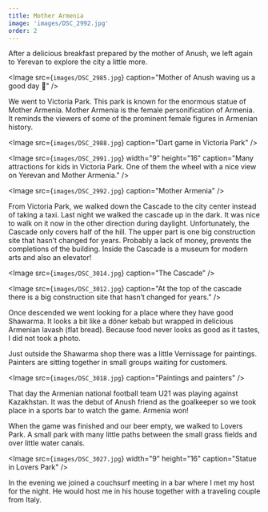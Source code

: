 ```yaml
---
title: Mother Armenia
image: 'images/DSC_2992.jpg'
order: 2
---
```


After a delicious breakfast prepared by the mother of Anush, we left again to Yerevan to explore the city a little more.

<Image
    src={`images/DSC_2985.jpg`}
    caption="Mother of Anush waving us a good day 🙂"
/>

We went to Victoria Park. This park is known for the enormous statue of Mother Armenia. Mother Armenia is the female personification of Armenia. It reminds the viewers of some of the prominent female figures in Armenian history.

<Image
    src={`images/DSC_2988.jpg`}
    caption="Dart game in Victoria Park"
/>

<Image
    src={`images/DSC_2991.jpg`}
    width="9"
    height="16"
    caption="Many attractions for kids in Victoria Park. One of them the wheel with a nice view on Yerevan and Mother Armenia."
/>

<Image
    src={`images/DSC_2992.jpg`}
    caption="Mother Armenia"
/>

From Victoria Park, we walked down the Cascade to the city center instead of taking a taxi. Last night we walked the cascade up in the dark. It was nice to walk on it now in the other direction during daylight. Unfortunately, the Cascade only covers half of the hill. The upper part is one big construction site that hasn’t changed for years. Probably a lack of money, prevents the completions of the building. Inside the Cascade is a museum for modern arts and also an elevator!

<Image
    src={`images/DSC_3014.jpg`}
    caption="The Cascade"
/>

<Image
    src={`images/DSC_3012.jpg`}
    caption="At the top of the cascade there is a big construction site that hasn’t changed for years."
/>

Once descended we went looking for a place where they have good Shawarma. It looks a bit like a döner kebab but wrapped in delicious Armenian lavash (flat bread). Because food never looks as good as it tastes, I did not took a photo.

Just outside the Shawarma shop there was a little Vernissage for paintings. Painters are sitting together in small groups waiting for customers.

<Image
    src={`images/DSC_3018.jpg`}
    caption="Paintings and painters"
/>

That day the Armenian national football team U21 was playing against Kazakhstan. It was the debut of Anush friend as the goalkeeper so we took place in a sports bar to watch the game. Armenia won!

When the game was finished and our beer empty, we walked to Lovers Park. A small park with many little paths between the small grass fields and over little water canals.

<Image
    src={`images/DSC_3027.jpg`}
    width="9"
    height="16"
    caption="Statue in Lovers Park"
/>

In the evening we joined a couchsurf meeting in a bar where I met my host for the night. He would host me in his house together with a traveling couple from Italy.